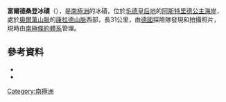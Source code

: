 {{coord|71|48|S|9|37|E|source:GNIS|display=title}}

'''富爾德桑登冰磧'''（{{lang-de|Furdesanden}}），是[[南極洲|南極洲]]的冰磧，位於[[毛德皇后地|毛德皇后地]]的[[阿斯特里德公主海岸|阿斯特里德公主海岸]]，處於[[奧爾萬山脈|奧爾萬山脈]]的[[康拉德山脈|康拉德山脈]]西部，長31公里，由[[德國|德國]]探險隊發現和拍攝照片，現時由[[南極條約體系|南極條約體系]]管理。

==參考資料==
*{{cite gnis | type = antarid | id = 5394| name = Furdesanden Moraine | accessdate = 2012-04-12}}
*{{usgs-gazetteer|id=5394}}

{{Antarctica-geo-stub}}
[[Category:南極洲|Category:南極洲]]